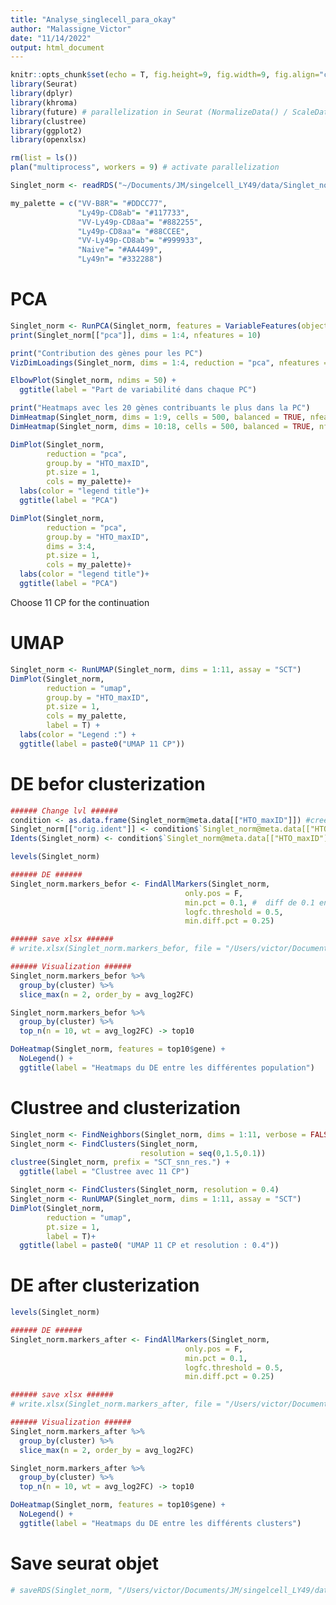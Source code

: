 ```yaml
---
title: "Analyse_singlecell_para_okay"
author: "Malassigne_Victor"
date: "11/14/2022"
output: html_document
---
```


```r
knitr::opts_chunk$set(echo = T, fig.height=9, fig.width=9, fig.align="center")
library(Seurat)
library(dplyr)
library(khroma)
library(future) # parallelization in Seurat (NormalizeData() / ScaleData() / JackStraw() / FindMarkers() / FindIntegrationAnchors() / FindClusters() - if clustering over multiple resolutions)
library(clustree)
library(ggplot2)
library(openxlsx)
```

```r
rm(list = ls())
plan("multiprocess", workers = 9) # activate parallelization
```

```r
Singlet_norm <- readRDS("~/Documents/JM/singelcell_LY49/data/Singlet_norm.RDS")

my_palette = c("VV-B8R"= "#DDCC77",
               "Ly49p-CD8ab"= "#117733",
               "VV-Ly49p-CD8aa"= "#882255",
               "Ly49p-CD8aa"= "#88CCEE",
               "VV-Ly49p-CD8ab"= "#999933",
               "Naive"= "#AA4499",
               "Ly49n"= "#332288")
```

# PCA   
```r
Singlet_norm <- RunPCA(Singlet_norm, features = VariableFeatures(object = Singlet_norm), assay = "SCT")
print(Singlet_norm[["pca"]], dims = 1:4, nfeatures = 10)

print("Contribution des gènes pour les PC")
VizDimLoadings(Singlet_norm, dims = 1:4, reduction = "pca", nfeatures = 10)

ElbowPlot(Singlet_norm, ndims = 50) +
  ggtitle(label = "Part de variabilité dans chaque PC")

print("Heatmaps avec les 20 gènes contribuants le plus dans la PC")
DimHeatmap(Singlet_norm, dims = 1:9, cells = 500, balanced = TRUE, nfeatures = 20)
DimHeatmap(Singlet_norm, dims = 10:18, cells = 500, balanced = TRUE, nfeatures = 20)

DimPlot(Singlet_norm,
        reduction = "pca",
        group.by = "HTO_maxID",
        pt.size = 1,
        cols = my_palette)+
  labs(color = "legend title")+
  ggtitle(label = "PCA")

DimPlot(Singlet_norm, 
        reduction = "pca",
        group.by = "HTO_maxID",
        dims = 3:4,
        pt.size = 1,
        cols = my_palette)+
  labs(color = "legend title")+
  ggtitle(label = "PCA")
```
  
Choose 11 CP for the continuation  

# UMAP  
```r
Singlet_norm <- RunUMAP(Singlet_norm, dims = 1:11, assay = "SCT")
DimPlot(Singlet_norm, 
        reduction = "umap",
        group.by = "HTO_maxID", 
        pt.size = 1, 
        cols = my_palette,
        label = T) +
  labs(color = "Legend :") +
  ggtitle(label = paste0("UMAP 11 CP"))
```

# DE befor clusterization  
```r
###### Change lvl ###### 
condition <- as.data.frame(Singlet_norm@meta.data[["HTO_maxID"]]) #creer un df de tous tes idividus
Singlet_norm[["orig.ident"]] <- condition$`Singlet_norm@meta.data[["HTO_maxID"]]`  #on passe la 1er colonne
Idents(Singlet_norm) <- condition$`Singlet_norm@meta.data[["HTO_maxID"]]`  # reviens a faire un levels

levels(Singlet_norm)

###### DE ###### 
Singlet_norm.markers_befor <- FindAllMarkers(Singlet_norm, 
                                       only.pos = F, 
                                       min.pct = 0.1, #  diff de 0.1 entre les deux conditions
                                       logfc.threshold = 0.5,
                                       min.diff.pct = 0.25) 

###### save xlsx ###### 
# write.xlsx(Singlet_norm.markers_befor, file = "/Users/victor/Documents/JM/singelcell_LY49/SC_Ly49_10X/results/DE_befor_clusterization.xlsx")

###### Visualization ###### 
Singlet_norm.markers_befor %>%
  group_by(cluster) %>%
  slice_max(n = 2, order_by = avg_log2FC)

Singlet_norm.markers_befor %>%
  group_by(cluster) %>%
  top_n(n = 10, wt = avg_log2FC) -> top10

DoHeatmap(Singlet_norm, features = top10$gene) + 
  NoLegend() +
  ggtitle(label = "Heatmaps du DE entre les différentes population")
```

# Clustree and clusterization  
```r
Singlet_norm <- FindNeighbors(Singlet_norm, dims = 1:11, verbose = FALSE)
Singlet_norm <- FindClusters(Singlet_norm, 
                             resolution = seq(0,1.5,0.1))
clustree(Singlet_norm, prefix = "SCT_snn_res.") + 
  ggtitle(label = "Clustree avec 11 CP")

Singlet_norm <- FindClusters(Singlet_norm, resolution = 0.4)
Singlet_norm <- RunUMAP(Singlet_norm, dims = 1:11, assay = "SCT")
DimPlot(Singlet_norm, 
        reduction = "umap", 
        pt.size = 1,
        label = T)+
  ggtitle(label = paste0( "UMAP 11 CP et resolution : 0.4"))
```

# DE after clusterization  
```r
levels(Singlet_norm)

###### DE ###### 
Singlet_norm.markers_after <- FindAllMarkers(Singlet_norm, 
                                       only.pos = F, 
                                       min.pct = 0.1, 
                                       logfc.threshold = 0.5,
                                       min.diff.pct = 0.25)

###### save xlsx ###### 
# write.xlsx(Singlet_norm.markers_after, file = "/Users/victor/Documents/JM/singelcell_LY49/SC_Ly49_10X/results/DE_after_clusterization_reso04.xlsx")

###### Visualization ###### 
Singlet_norm.markers_after %>%
  group_by(cluster) %>%
  slice_max(n = 2, order_by = avg_log2FC)

Singlet_norm.markers_after %>%
  group_by(cluster) %>%
  top_n(n = 10, wt = avg_log2FC) -> top10

DoHeatmap(Singlet_norm, features = top10$gene) + 
  NoLegend() +
  ggtitle(label = "Heatmaps du DE entre les différents clusters")
```

# Save seurat objet
```r
# saveRDS(Singlet_norm, "/Users/victor/Documents/JM/singelcell_LY49/data/Singlet_norm_3.RDS")
```










